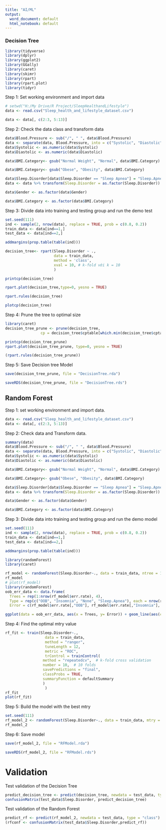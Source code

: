 ```yaml
---
title: "AI/ML"
output:
  word_document: default
  html_notebook: default
---
```


### Decision Tree

```r
library(tidyverse) 
library(dplyr)
library(ggplot2)
library(GGally)
library(caret)
library(skimr)
library(rpart)
library(rpart.plot)
library(tidyr)
```

Step 1: Set working environment and import data

```r
# setwd("H:/My Drive/R Project/SleepHealthandLifestyle")
data <- read.csv("Sleep_health_and_lifestyle_dataset.csv")
```

```r
data <- data[, c(2:3, 5:13)] 
```

Step 2: Check the data class and transform data

```r
data$Blood.Pressure <- sub("/", " ", data$Blood.Pressure)
data <- separate(data, Blood.Pressure, into = c("Systolic", "Diastolic"), sep = " ")
data$Systolic <- as.numeric(data$Systolic)
data$Diastolic <- as.numeric(data$Diastolic)

data$BMI.Category<- gsub("Normal Weight", "Normal", data$BMI.Category)

data$BMI.Category<- gsub("Obese", "Obesity", data$BMI.Category)

data$Sleep.Disorder[data$Sleep.Disorder == "Sleep Apnea"] = "Sleep.Apnea"
data <- data %>% transform(Sleep.Disorder = as.factor(Sleep.Disorder))

data$Gender <- as.factor(data$Gender)

data$BMI.Category <- as.factor(data$BMI.Category)

```

Step 3: Divide data into training and testing group and run the demo test

```r
set.seed(111)
ind <- sample(2, nrow(data), replace = TRUE, prob = c(0.8, 0.2))
train_data <- data[ind==1,]
test_data <- data[ind==2,]

addmargins(prop.table(table(ind)))
```

```r
decision_tree<- rpart(Sleep.Disorder ~ .,
                      data = train_data,
                      method = 'class',
                      xval = 10, # k-fold với k = 10
                      )

printcp(decision_tree)

```

```r
rpart.plot(decision_tree,type=0, yesno = TRUE)
```

```r
rpart.rules(decision_tree)
```

```r
plotcp(decision_tree)
```

Step 4: Prune the tree to optimal size

```r
library(caret)
decision_tree_prune <- prune(decision_tree, 
                cp = decision_tree$cptable[which.min(decision_tree$cptable[, "xerror"]), "CP"])

printcp(decision_tree_prune)
rpart.plot(decision_tree_prune, type=0, yesno = TRUE)
```

```r
(rpart.rules(decision_tree_prune))
```

Step 5: Save Decision tree Model

```r
save(decision_tree_prune, file = "DecisionTree.rda")

saveRDS(decision_tree_prune, file = "DecisionTree.rds")
```

## Random Forest

Step 1: set working environment and import data.

```r
data <- read.csv("Sleep_health_and_lifestyle_dataset.csv")
data <- data[, c(2:3, 5:13)] 
```

Step 2: Check data and Transform data.

```r
summary(data)
data$Blood.Pressure <- sub("/", " ", data$Blood.Pressure)
data <- separate(data, Blood.Pressure, into = c("Systolic", "Diastolic"), sep = " ")
data$Systolic <- as.numeric(data$Systolic)
data$Diastolic <- as.numeric(data$Diastolic)

data$BMI.Category<- gsub("Normal Weight", "Normal", data$BMI.Category)

data$BMI.Category<- gsub("Obese", "Obesity", data$BMI.Category)

data$Sleep.Disorder[data$Sleep.Disorder == "Sleep Apnea"] = "Sleep.Apnea"
data <- data %>% transform(Sleep.Disorder = as.factor(Sleep.Disorder))

data$Gender <- as.factor(data$Gender)

data$BMI.Category <- as.factor(data$BMI.Category)
```

Step 3: Divide data into training and testing group and run the demo model

```r
set.seed(111)
ind <- sample(2, nrow(data), replace = TRUE, prob = c(0.8, 0.2))
train_data <- data[ind==1,]
test_data <- data[ind==2,]

addmargins(prop.table(table(ind)))
```

```r
library(randomForest)
library(caret)
```

```r
rf_model <- randomForest(Sleep.Disorder~., data = train_data, ntree = 1000, important = TRUE)
rf_model
# plot(rf_model)
library(randomForest)
oob_err_data <- data.frame(
  Trees = rep(1:nrow(rf_model$err.rate), 4), 
  Type = rep(c("OOB", "Insomnia", "None", "Sleep.Apnea"), each = nrow(rf_model$err.rate)),
  Error = c(rf_model$err.rate[,"OOB"], rf_model$err.rate[,"Insomnia"], rf_model$err.rate[,"None"], rf_model$err.rate[, "Sleep.Apnea"]))

ggplot(data = oob_err_data, aes(x = Trees, y= Error)) + geom_line(aes(color = Type))+ theme(text = element_text(size = 40)) + theme_minimal()
```

Step 4: Find the optimal mtry value

```r
rf_fit <- train(Sleep.Disorder~.,
                  data = train_data,
                  method = "ranger",
                  tuneLength = 12,
                  metric = "ROC",
                  trControl = trainControl(
                 method = "repeatedcv",  # k-fold cross validation
                 number = 10,  # 10 folds
                 savePredictions = "final", 
                 classProbs = TRUE,  
                 summaryFunction = defaultSummary  
                 )
                  )
rf_fit
plot(rf_fit)
```

Step 5: Build the model with the best mtry

```r
set.seed(111)
rf_model_2 <- randomForest(Sleep.Disorder~., data = train_data, mtry = rf_fit$bestTune$mtry, splitrule = rf_fit$bestTune$splitrule, importance = TRUE, ntree = 1000)
rf_model_2

```

Step 6: Save model

```r
save(rf_model_2, file = "RFModel.rda")

saveRDS(rf_model_2, file = "RFModel.rds")
```

# Validation

Test validation of the Decision Tree

```r
predict_decision_tree <- predict(decision_tree, newdata = test_data, type="class")
confusionMatrix(test_data$Sleep.Disorder, predict_decision_tree)
```

Test validation of the Random Forest

```r
predict_rf <- predict(rf_model_2, newdata = test_data, type = "class")
(rfconf <- confusionMatrix(test_data$Sleep.Disorder,predict_rf))
```
